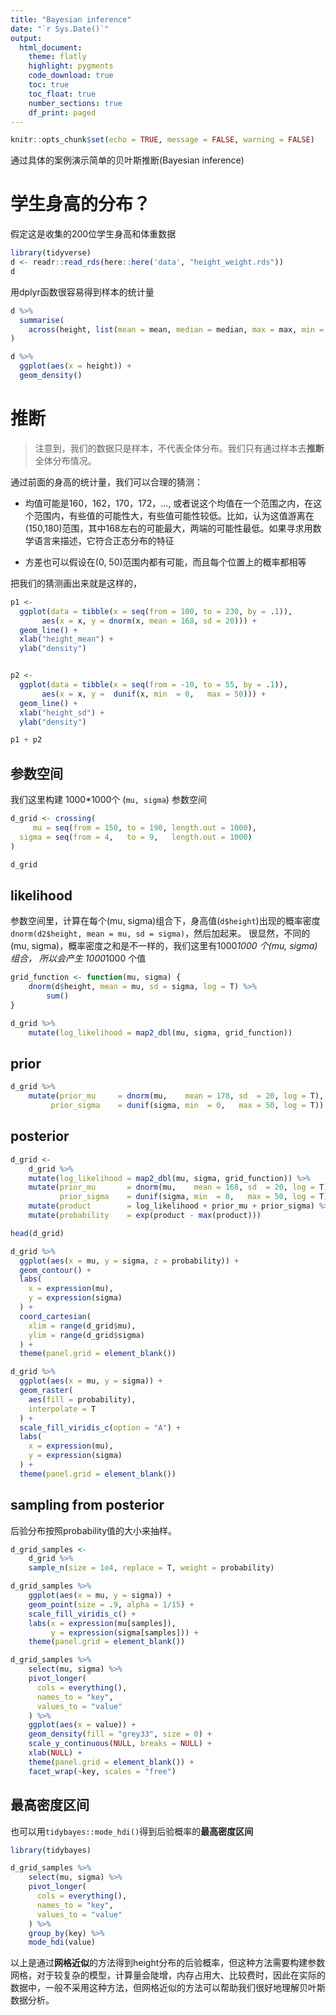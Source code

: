 ```yaml
---
title: "Bayesian inference"
date: "`r Sys.Date()`"
output: 
  html_document:
    theme: flatly
    highlight: pygments
    code_download: true
    toc: true
    toc_float: true
    number_sections: true
    df_print: paged
---
```



```r
knitr::opts_chunk$set(echo = TRUE, message = FALSE, warning = FALSE)
```



通过具体的案例演示简单的贝叶斯推断(Bayesian inference)



# 学生身高的分布？

假定这是收集的200位学生身高和体重数据

```r
library(tidyverse)
d <- readr::read_rds(here::here('data', "height_weight.rds")) 
d
```


用dplyr函数很容易得到样本的统计量

```r
d %>% 
  summarise(
    across(height, list(mean = mean, median = median, max = max, min = min, sd = sd))
)
```


```r
d %>% 
  ggplot(aes(x = height)) +
  geom_density()
```




# 推断

> 注意到，我们的数据只是样本，不代表全体分布。我们只有通过样本去**推断**全体分布情况。


通过前面的身高的统计量，我们可以合理的猜测：

- 均值可能是160，162，170，172，..., 或者说这个均值在一个范围之内，在这个范围内，有些值的可能性大，有些值可能性较低。比如，认为这值游离在(150,180)范围，其中168左右的可能最大，两端的可能性最低。如果寻求用数学语言来描述，它符合正态分布的特征

- 方差也可以假设在(0, 50)范围内都有可能，而且每个位置上的概率都相等



把我们的猜测画出来就是这样的，

```r
p1 <- 
  ggplot(data = tibble(x = seq(from = 100, to = 230, by = .1)), 
       aes(x = x, y = dnorm(x, mean = 168, sd = 20))) +
  geom_line() +
  xlab("height_mean") +
  ylab("density")


p2 <- 
  ggplot(data = tibble(x = seq(from = -10, to = 55, by = .1)), 
       aes(x = x, y =  dunif(x, min  = 0,   max = 50))) +
  geom_line() +
  xlab("height_sd") +
  ylab("density")

p1 + p2
```


## 参数空间

我们这里构建 1000*1000个 (`mu, sigma`) 参数空间


```r
d_grid <- crossing(
     mu = seq(from = 150, to = 190, length.out = 1000),
  sigma = seq(from = 4,   to = 9,   length.out = 1000)
)

d_grid
```





## likelihood

参数空间里，计算在每个(mu, sigma)组合下，身高值(`d$height`)出现的概率密度`dnorm(d2$height, mean = mu, sd = sigma)`，然后加起来。
很显然，不同的(mu, sigma)，概率密度之和是不一样的，我们这里有1000*1000 个(mu, sigma)组合，
所以会产生 1000*1000 个值



```r
grid_function <- function(mu, sigma) {
	dnorm(d$height, mean = mu, sd = sigma, log = T) %>% 
		sum()
}
```




```r
d_grid %>% 
	mutate(log_likelihood = map2_dbl(mu, sigma, grid_function)) 
```






## prior


```r
d_grid %>% 
	mutate(prior_mu     = dnorm(mu,    mean = 178, sd  = 20, log = T),
	     prior_sigma    = dunif(sigma, min  = 0,   max = 50, log = T)) 
```




## posterior


```r
d_grid <-
	d_grid %>%
	mutate(log_likelihood = map2_dbl(mu, sigma, grid_function)) %>%
	mutate(prior_mu       = dnorm(mu,    mean = 168, sd  = 20, log = T),
	       prior_sigma    = dunif(sigma, min  = 0,   max = 50, log = T)) %>%
	mutate(product        = log_likelihood + prior_mu + prior_sigma) %>%
	mutate(probability    = exp(product - max(product)))

head(d_grid)
```




```r
d_grid %>%
  ggplot(aes(x = mu, y = sigma, z = probability)) +
  geom_contour() +
  labs(
    x = expression(mu),
    y = expression(sigma)
  ) +
  coord_cartesian(
    xlim = range(d_grid$mu),
    ylim = range(d_grid$sigma)
  ) +
  theme(panel.grid = element_blank())
```


```r
d_grid %>%
  ggplot(aes(x = mu, y = sigma)) +
  geom_raster(
    aes(fill = probability),
    interpolate = T
  ) +
  scale_fill_viridis_c(option = "A") +
  labs(
    x = expression(mu),
    y = expression(sigma)
  ) +
  theme(panel.grid = element_blank())
```





## sampling from posterior

后验分布按照probability值的大小来抽样。

```r
d_grid_samples <- 
	d_grid %>% 
	sample_n(size = 1e4, replace = T, weight = probability)
```


```r
d_grid_samples %>% 
	ggplot(aes(x = mu, y = sigma)) + 
	geom_point(size = .9, alpha = 1/15) +
	scale_fill_viridis_c() +
	labs(x = expression(mu[samples]),
		 y = expression(sigma[samples])) +
	theme(panel.grid = element_blank())
```



```r
d_grid_samples %>%
	select(mu, sigma) %>%
	pivot_longer(
	  cols = everything(),
	  names_to = "key",
	  values_to = "value"
	) %>%
	ggplot(aes(x = value)) +
	geom_density(fill = "grey33", size = 0) +
	scale_y_continuous(NULL, breaks = NULL) +
	xlab(NULL) +
	theme(panel.grid = element_blank()) +
	facet_wrap(~key, scales = "free")
```




## 最高密度区间

也可以用`tidybayes::mode_hdi()`得到后验概率的**最高密度区间**

```r
library(tidybayes)

d_grid_samples %>%
	select(mu, sigma) %>%
	pivot_longer(
	  cols = everything(),
	  names_to = "key",
	  values_to = "value"
	) %>%
	group_by(key) %>%
	mode_hdi(value)
```



以上是通过**网格近似**的方法得到height分布的后验概率，但这种方法需要构建参数网格，对于较复杂的模型，计算量会陡增，内存占用大、比较费时，因此在实际的数据中，一般不采用这种方法，但网格近似的方法可以帮助我们很好地理解贝叶斯数据分析。


